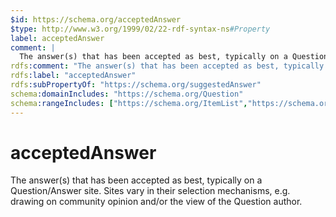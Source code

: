 ```yaml
---
$id: https://schema.org/acceptedAnswer
$type: http://www.w3.org/1999/02/22-rdf-syntax-ns#Property
label: acceptedAnswer
comment: |
  The answer(s) that has been accepted as best, typically on a Question/Answer site. Sites vary in their selection mechanisms, e.g. drawing on community opinion and/or the view of the Question author.
rdfs:comment: "The answer(s) that has been accepted as best, typically on a Question/Answer site. Sites vary in their selection mechanisms, e.g. drawing on community opinion and/or the view of the Question author."
rdfs:label: "acceptedAnswer"
rdfs:subPropertyOf: "https://schema.org/suggestedAnswer"
schema:domainIncludes: "https://schema.org/Question"
schema:rangeIncludes: ["https://schema.org/ItemList","https://schema.org/Answer"]
---
```


# acceptedAnswer

The answer(s) that has been accepted as best, typically on a Question/Answer site. Sites vary in their selection mechanisms, e.g. drawing on community opinion and/or the view of the Question author.

